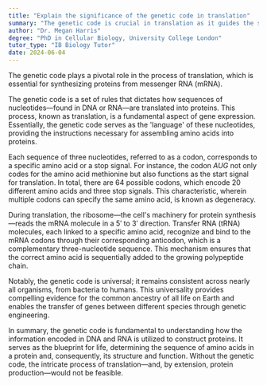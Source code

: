 ```yaml
---
title: "Explain the significance of the genetic code in translation"
summary: "The genetic code is crucial in translation as it guides the synthesis of proteins from messenger RNA (mRNA)."
author: "Dr. Megan Harris"
degree: "PhD in Cellular Biology, University College London"
tutor_type: "IB Biology Tutor"
date: 2024-06-04
---
```


The genetic code plays a pivotal role in the process of translation, which is essential for synthesizing proteins from messenger RNA (mRNA).

The genetic code is a set of rules that dictates how sequences of nucleotides—found in DNA or RNA—are translated into proteins. This process, known as translation, is a fundamental aspect of gene expression. Essentially, the genetic code serves as the 'language' of these nucleotides, providing the instructions necessary for assembling amino acids into proteins.

Each sequence of three nucleotides, referred to as a codon, corresponds to a specific amino acid or a stop signal. For instance, the codon $AUG$ not only codes for the amino acid methionine but also functions as the start signal for translation. In total, there are $64$ possible codons, which encode $20$ different amino acids and three stop signals. This characteristic, wherein multiple codons can specify the same amino acid, is known as degeneracy.

During translation, the ribosome—the cell's machinery for protein synthesis—reads the mRNA molecule in a $5'$ to $3'$ direction. Transfer RNA (tRNA) molecules, each linked to a specific amino acid, recognize and bind to the mRNA codons through their corresponding anticodon, which is a complementary three-nucleotide sequence. This mechanism ensures that the correct amino acid is sequentially added to the growing polypeptide chain.

Notably, the genetic code is universal; it remains consistent across nearly all organisms, from bacteria to humans. This universality provides compelling evidence for the common ancestry of all life on Earth and enables the transfer of genes between different species through genetic engineering.

In summary, the genetic code is fundamental to understanding how the information encoded in DNA and RNA is utilized to construct proteins. It serves as the blueprint for life, determining the sequence of amino acids in a protein and, consequently, its structure and function. Without the genetic code, the intricate process of translation—and, by extension, protein production—would not be feasible.
    